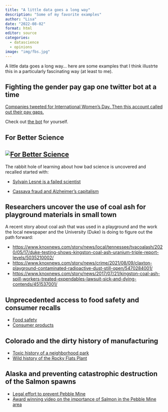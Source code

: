 ```yaml
---
title: "A little data goes a long way"
description: "Some of my favorite examples"
author: "Lisa"
date: "2022-08-02"
format: html
editor: source
categories:
  - datascience
  - opinions
image: "img/fbs.jpg"
---
```


A little data goes a long way... here are some examples that I think illustrte this in a particularly fascinating way (at least to me).

## Fighting the gender pay gap one twitter bot at a time

[Companies tweeted for International Women's Day. Then this account called out their pay gaps.](https://www.washingtonpost.com/lifestyle/2022/03/08/twitter-pay-gap-bot-international-womens-day/)

Check out [the bot](https://twitter.com/PayGapApp) for yourself.

## For Better Science

## [![For Better Science](img/fbs.jpg)](https://forbetterscience.com/)

The rabbit hole of learning about how bad science is uncovered and recalled started with:

-   [Sylvain Lesné is a failed scientist](https://forbetterscience.com/2022/07/27/silvain-lesne-is-a-failed-scientist/)

-   [Cassava fraud and Alzheimer's capitalism](https://forbetterscience.com/2021/12/15/cassava-fraud-and-alzheimers-capitalism/)

## Researchers uncover the use of coal ash for playground materials in small town

A recent story about coal ash that was used in a playground and the work the local newspaper and the University (Duke) is doing to figure out the path forward:

-   <https://www.knoxnews.com/story/news/local/tennessee/tvacoalash/2020/05/17/duke-testing-shows-kingston-coal-ash-uranium-triple-report-levels/5035210002/>
-   <https://www.knoxnews.com/story/news/crime/2021/08/09/claxton-playground-contaminated-radioactive-dust-still-open/5470284001/>
-   <https://www.knoxnews.com/story/news/2017/07/21/kingston-coal-ash-spill-workers-treated-expendables-lawsuit-sick-and-dying-contends/451537001/>

## Unprecedented access to food safety and consumer recalls

-   [Food safety](https://www.fda.gov/safety/recalls-market-withdrawals-safety-alerts)
-   [Consumer products](https://www.cpsc.gov/Recalls)

## Colorado and the dirty history of manufacturing 

- [Toxic history of a neighborhood park](https://denverite.com/2021/10/07/a-toxic-history-massive-concerts-and-neighborhood-pressure-bring-parking-problems-to-ruby-hill-park/)
- [Wild history of the Rocky Flats Plant](https://en.wikipedia.org/wiki/Rocky_Flats_Plant)

## Alaska and preventing catastrophic destruction of the Salmon spawns

- [Legal effort to prevent Pebble Mine](https://www.nrdc.org/stories/crushing-alaskas-pebble-mine)
- [Award winning video on the importance of Salmon in the Pebble Mine area](https://www.wildconfluence.com/school-of-fish)

